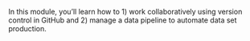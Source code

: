 In this module, you'll learn how to 1) work collaboratively using version control in GitHub and 2) manage a data pipeline to automate data set production.
